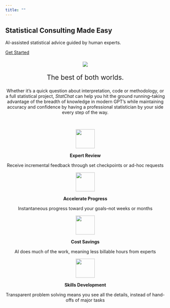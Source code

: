 ```yaml
---
title: ""
---
```


::: {.hero} 

# Statistical Consulting Made Easy

AI-assisted statistical advice guided by human experts.

[Get Started](#){.btn .btn-primary}

:::

<center style = 'font-size:150%'>

![](assets/computer.png)

::: divider
:::

The best of both worlds.

</center>

<center>

Whether it's a quick question about interpretation, code or methodology, or a full statistical project, _StatChat_ can help you hit the ground running--taking advantage of the breadth of knowledge in modern GPT's while maintaining accuracy and confidence by having a professional statistician by your side every step of the way.

</center>

<br>

::: {.grid}

::: {.g-col-6}

<center>

![](assets/user-check-solid-full.svg){.mb-3 width="60"}

**Expert Review**

Receive incremental feedback through set checkpoints or ad-hoc requests

</center>

:::

::: {.g-col-6}

<center>

![](assets/clock-regular-full.svg){.mb-3 width="60"}

**Accelerate Progress**

Instantaneous progress toward your goals--not weeks or months

</center>

:::

::: {.g-col-6}

<center>

![](assets/money-check-dollar-solid-full.svg){.mb-3 width="60"}

**Cost Savings**

AI does much of the work, meaning less billable hours from experts

</center>

:::

::: {.g-col-6}

<center>

![](assets/book-open-solid-full.svg){.mb-3 width="60"}

**Skills Development**

Transparent problem solving means you see all the details, instead of hand-offs of major tasks

</center>

:::

:::